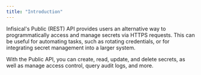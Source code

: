 ```yaml
---
title: "Introduction"
---
```


Infisical's Public (REST) API provides users an alternative way to programmatically access and manage
secrets via HTTPS requests. This can be useful for automating tasks, such as
rotating credentials, or for integrating secret management into a larger system.

With the Public API, you can create, read, update, and delete secrets, as well as manage access control, query audit logs, and more.